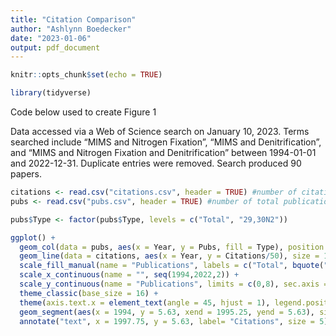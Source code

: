 ```yaml
---
title: "Citation Comparison"
author: "Ashlynn Boedecker"
date: "2023-01-06"
output: pdf_document
---
```


```r
knitr::opts_chunk$set(echo = TRUE)
```

```r
library(tidyverse)
```

Code below used to create Figure 1

Data accessed via a Web of Science search on January 10, 2023. Terms searched include "MIMS and Nitrogen Fixation", "MIMS and Denitrification", and "MIMS and Nitrogen Fixation and Denitrification" between 1994-01-01 and 2022-12-31. Duplicate entries were removed. Search produced 90 papers.

```r
citations <- read.csv("citations.csv", header = TRUE) #number of citations each year
pubs <- read.csv("pubs.csv", header = TRUE) #number of total publications and those measuring 29,30N2
```

```r
pubs$Type <- factor(pubs$Type, levels = c("Total", "29,30N2"))
```

```r
ggplot() +
  geom_col(data = pubs, aes(x = Year, y = Pubs, fill = Type), position = position_dodge(), width = 1, color = "black") +
  geom_line(data = citations, aes(x = Year, y = Citations/50), size = 1) + #rescaled to add in second axis
  scale_fill_manual(name = "Publications", labels = c("Total", bquote(""^'29,30'*'N'[2])), values = c("#56B4E9", "#E69F00")) +
  scale_x_continuous(name = "", seq(1994,2022,2)) +
  scale_y_continuous(name = "Publications", limits = c(0,8), sec.axis = sec_axis(~.*50, name="Citations")) +
  theme_classic(base_size = 16) +
  theme(axis.text.x = element_text(angle = 45, hjust = 1), legend.position = c(0.16,0.85)) +
  geom_segment(aes(x = 1994, y = 5.63, xend = 1995.25, yend = 5.63), size = 1) +
  annotate("text", x = 1997.75, y = 5.63, label= "Citations", size = 5)
```